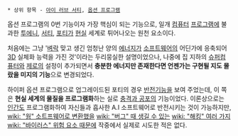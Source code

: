  * 상위 항목 - [[아이 러브 서티]], [[옵션 프로그램]]

옵션 프로그램의 0번 기능이자 가장 핵심이 되는 기능으로, 일개 [[컴퓨터]] [[프로그램]]에 불과한 [[투에니]], [[서티]], [[포티]]가 [[현실]] 세계로 튀어나오는 원천 요소이다.

처음에는 그냥 '[[벼락]] 맞고 생긴 엄청난 양의 [[에너지]]가 [[소프트웨어]]의 어딘가에 응축되어 [[3D]] 실체화 능력을 가진 것'이라는 두리뭉실한 설명이었으나, 나중에 집 지하의 [[슈퍼컴퓨터]]와 [[제로]]의 설정이 추가되면서 '''충분한 에너지만 존재한다면 언젠가는 구현될 지도 몰랐을 미지의 기능'''으로 변경되었다.

하이퍼 옵션 프로그램으로 업그레이드된 포티의 경우 [[반전]]기능을 보여 주었는데, 이 쪽은 '''현실 세계의 물질을 프로그램화'''하는 실로 [[충격과 공포]]의 기능이었다. 이론상으로는 [[인간]]도 프로그램화하여 자신들과 흡사한 A.I 소프트웨어로 반전시키는 것이 가능하지만, [[wiki: "웜" 소트프웨어로 변환했을]] [[wiki: "버그" 때 생길 수 있는]] [[wiki: "해킹" 여러 가지]] [[wiki: "바이러스" 위험 요소 때문에]] 작중에서 실제로 시도한 적은 없다.
